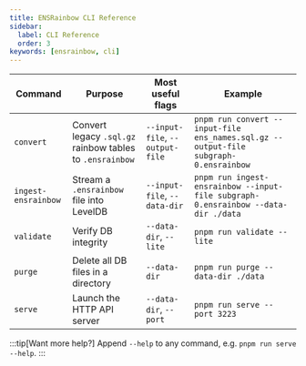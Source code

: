 ```yaml
---
title: ENSRainbow CLI Reference
sidebar:
  label: CLI Reference
  order: 3
keywords: [ensrainbow, cli]
---
```


| Command | Purpose | Most useful flags | Example |
|---------|---------|-------------------|---------|
| `convert` | Convert legacy `.sql.gz` rainbow tables to `.ensrainbow` | `--input-file`, `--output-file` | `pnpm run convert --input-file ens_names.sql.gz --output-file subgraph-0.ensrainbow` |
| `ingest-ensrainbow` | Stream a `.ensrainbow` file into LevelDB | `--input-file`, `--data-dir` | `pnpm run ingest-ensrainbow --input-file subgraph-0.ensrainbow --data-dir ./data` |
| `validate` | Verify DB integrity | `--data-dir`, `--lite` | `pnpm run validate --lite` |
| `purge` | Delete all DB files in a directory | `--data-dir` | `pnpm run purge --data-dir ./data` |
| `serve` | Launch the HTTP API server | `--data-dir`, `--port` | `pnpm run serve --port 3223` |

:::tip[Want more help?]
Append `--help` to any command, e.g. `pnpm run serve --help`.
::: 
